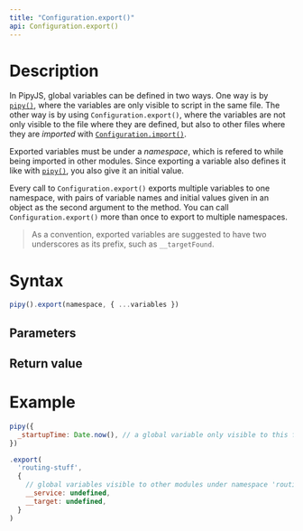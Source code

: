 ```yaml
---
title: "Configuration.export()"
api: Configuration.export()
---
```


# Description

In PipyJS, global variables can be defined in two ways. One way is by [`pipy()`](/reference/pipy), where the variables are only visible to script in the same file. The other way is by using `Configuration.export()`, where the variables are not only visible to the file where they are defined, but also to other files where they are _imported_ with [`Configuration.import()`](/reference/Configuration/import).

Exported variables must be under a _namespace_, which is refered to while being imported in other modules. Since exporting a variable also defines it like with [`pipy()`](/reference/pipy), you also give it an initial value.

Every call to `Configuration.export()` exports multiple variables to one namespace, with pairs of variable names and initial values given in an object as the second argument to the method. You can call `Configuration.export()` more than once to export to multiple namespaces.

> As a convention, exported variables are suggested to have two underscores as its prefix, such as `__targetFound`.

# Syntax

``` js
pipy().export(namespace, { ...variables })
```

## Parameters

<Parameters/>

## Return value

<ReturnValue/>

# Example

``` js
pipy({
  _startupTime: Date.now(), // a global variable only visible to this file
})

.export(
  'routing-stuff',
  {
    // global variables visible to other modules under namespace 'routing-stuff'
    __service: undefined,
    __target: undefined,
  }
)
```

